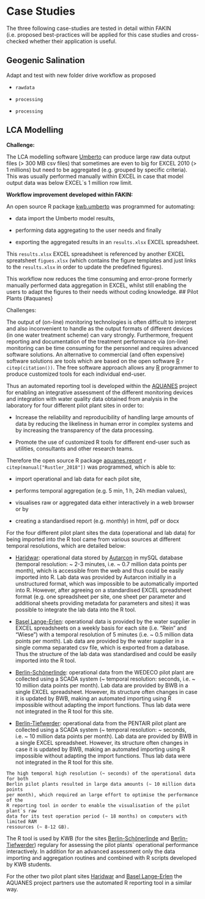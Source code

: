 # Case Studies {#case-studies}

The three following case-studies are tested in detail within FAKIN (i.e. proposed 
best-practices will be applied for this case studies and cross-checked whether 
their application is useful.

## Geogenic Salination

Adapt and test with new folder drive workflow as proposed

- `rawdata`

- `processing`

- `processing`

## LCA Modelling 

**Challenge:**

The LCA modelling software [Umberto](https://www.ifu.com/umberto/) can produce
large raw data output files (> 300 MB csv files) that sometimes are even to big 
for EXCEL 2010 (> 1 millions) but need to be aggregated (e.g. grouped 
by specific criteria). This was usually performed manually within EXCEL in case 
that model output data was below EXCEL`s 1 million row limit. 

**Workflow improvement developed within FAKIN:**

An open source R package [kwb.umberto](https://kwb-r.github.io/kwb.umberto/dev) 
was programmed for automating: 

 - data import the Umberto model results,
 
 - performing data aggregating to the user needs and finally
 
 - exporting the aggregated results in an `results.xlsx` EXCEL spreadsheet. 
 

This `results.xlsx` EXCEL spreadsheet is referenced by another EXCEL 
spreatsheet `figues.xlsx` (which contains the figure templates and just links 
to the `results.xlsx` in order to update the predefined figures).

This workflow now reduces the time consuming and error-prone formerly manually 
performed data aggregation in EXCEL, whilst still enabling the users to adapt 
the figures to their needs without coding knowledge. 
## Pilot Plants {#aquanes}

Challenges: 

The output of (on-line) monitoring technologies is often difficult to interpret 
and also inconvenient to handle as the output formats of different devices 
(in one water treatment scheme) can vary strongly. Furthermore, frequent 
reporting and documentation of the treatment performance via (on-line) 
monitoring can be time consuming for the personnel and requires advanced 
software solutions. An alternative to commercial (and often expensive) software 
solutions are tools which are based on the open software [R](https://www.r-project.org/) `r citep(citation())`. The free software approach allows any [R](https://www.r-project.org/) programmer to produce customized tools for each individual end-user.

Thus an automated reporting tool is developed within the [AQUANES](http://aquanes-h2020.eu/Default.aspx?t=1593) project for enabling an 
integrative assessment of the different monitoring devices and integration with 
water quality data obtained from analysis in the laboratory for four different 
pilot plant sites in order to: 

- Increase the reliability and reproducibility of handling large amounts of data 
by reducing the likeliness in human error in complex systems and by increasing 
the transparency of the data processing. 

- Promote the use of customized R tools for different end-user such as utilities, 
consultants and other research teams.     


Therefore the open source R package [aquanes.report](https://kwb-r.github.io/aquanes.report) 
`r citep(manual["Rustler_2018"])` was programmed, which is able to: 

 - import operational and lab data for each pilot site,
 
 - performs temporal aggregation (e.g. 5 min, 1 h, 24h median values), 
 
 - visualises raw or aggregated data either interactively in a web browser or
 by 
 
 - creating a standardised report (e.g. monthly) in html, pdf or docx
 
 
For the four different pilot plant sites the data (operational and lab data) for 
being imported into the R tool came from various sources at different temporal 
resolutions, which are detailed below:

- [Haridwar](http://aquanes-h2020.eu/Default.aspx?t=1668): operational data 
stored by [Autarcon](http://www.autarcon.com/) in mySQL database (temporal 
resolution: ~ 2-3 minutes, i.e. ~ 0.7 million data points per month), which is 
accessible from the web and thus could be easily imported into R. Lab data was 
provided by Autarcon initially in a unstructured format, which was impossible to 
be automatically imported into R. However, after agreeing on a standardised EXCEL 
spreadsheet format (e.g. one spreadsheet per site, one sheet per parameter and 
additional sheets providing metadata for parameters and sites) it was possible 
to integrate the lab data into the R tool.

- [Basel Lange-Erlen](http://aquanes-h2020.eu/Default.aspx?t=1663): operational 
data is provided by the water supplier in  EXCEL spreadsheets on a weekly basis 
for each site (i.e. "Rein" and "Wiese") with a temporal resolution of 5 minutes 
(i.e. ~ 0.5 million data points per month). Lab data are provided by the water 
supplier in a single comma separated csv file, which is exported from a database. 
Thus the structure of the lab data was standardised and could be easily imported 
into the R tool.

- [Berlin-Schönerlinde](http://aquanes-h2020.eu/Default.aspx?t=1666): operational 
data from the WEDECO pilot plant are collected using a SCADA system 
(~ temporal resolution: seconds, i.e. ~ 10 million data points per month). Lab data 
are provided by BWB in a single EXCEL spreadsheet. However, its structure often 
changes in case it is updated by BWB, making an automated importing using R impossible 
without adapting the import functions. Thus lab data were not integrated in the
R tool for this site.

- [Berlin-Tiefwerder](http://aquanes-h2020.eu/Default.aspx?t=1576): operational 
data from the PENTAIR pilot plant are collected using a SCADA system 
(~ temporal resolution: ~ seconds, i.e. ~ 10 million data points per month). 
Lab data are provided by BWB in a single EXCEL spreadsheet. However, its structure 
often changes in case it is updated by BWB, making an automated importing using 
R impossible without adapting the import functions. Thus lab data were not 
integrated in the R tool for this site.

```block2
The high temporal high resolution (~ seconds) of the operational data for both 
Berlin pilot plants resulted in large data amounts (~ 10 million data points 
per month), which required an large effort to optimise the performance of the 
R reporting tool in oorder to enable the visualisation of the pilot plant`s raw 
data for its test operation period (~ 18 months) on computers with limited RAM
ressources (~ 8-12 GB). 
```

The R tool is used by KWB (for the sites [Berlin-Schönerlinde](http://aquanes-h2020.eu/Default.aspx?t=1666)
and [Berlin-Tiefwerder](http://aquanes-h2020.eu/Default.aspx?t=1576)) regulary 
for assessing the pilot plants` operational performance interactively. In addition
for an advanced assessment only the data importing and aggregation routines and 
combined with R scripts developed by KWB students.  

For the other two pilot plant sites [Haridwar](http://aquanes-h2020.eu/Default.aspx?t=1668) 
and [Basel Lange-Erlen](http://aquanes-h2020.eu/Default.aspx?t=1663) the AQUANES 
project partners use the automated R reporting tool in a similar way. 